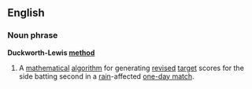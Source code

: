 ==English==
===Noun phrase===
{{wikipedia}}
'''Duckworth-Lewis [[method]]'''
#{{cricket}} A [[mathematical]] [[algorithm]] for generating [[revise]]d [[target]] scores for the side batting second in a [[rain]]-affected [[one-day match]].